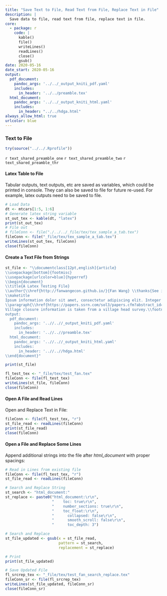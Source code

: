 ```yaml
---
title: "Save Text to File, Read Text from File, Replace Text in File"
description: |
  Save data to file, read text from file, replace text in file.
core:
  - package: r
    code: |
      kable()
      file()
      writeLines()
      readLines()
      close()
      gsub()
date: 2020-05-16
date_start: 2020-05-16
output:
  pdf_document:
    pandoc_args: '../../_output_kniti_pdf.yaml'
    includes:
      in_header: '../../preamble.tex'
  html_document:
    pandoc_args: '../../_output_kniti_html.yaml'
    includes:
      in_header: "../../hdga.html"
always_allow_html: true
urlcolor: blue
---
```


### Text to File

```r
try(source("../../.Rprofile"))
```

`r text_shared_preamble_one`
`r text_shared_preamble_two`
`r text_shared_preamble_thr`

#### Latex Table to File

Tabular outputs, text outputs, etc are saved as variables, which could be printed in console. They can also be saved to file for future re-used. For example, latex outputs need to be saved to file.

```r
# Load Data
dt <- mtcars[1:5, 1:6]
# Generate latex string variable
st_out_tex <- kable(dt, "latex")
print(st_out_tex)
# File out
# fileConn <- file("./../../_file/tex/tex_sample_a_tab.tex")
fileConn <- file("_file/tex/tex_sample_a_tab.tex")
writeLines(st_out_tex, fileConn)
close(fileConn)
```

#### Create a Text File from Strings

```r

st_file <- "\\documentclass[12pt,english]{article}
\\usepackage[bottom]{footmisc}
\\usepackage[urlcolor=blue]{hyperref}
\\begin{document}
\\title{A Latex Testing File}
\\author{\\href{http://fanwangecon.github.io/}{Fan Wang} \\thanks{See information \\href{https://fanwangecon.github.io/Tex4Econ/}{Tex4Econ} for more.}}
\\maketitle
Ipsum information dolor sit amet, consectetur adipiscing elit. Integer Latex placerat nunc orci.
\\paragraph{\\href{https://papers.ssrn.com/sol3/papers.cfm?abstract_id=3140132}{Data}}
Village closure information is taken from a village head survey.\\footnote{Generally students went to schools.}
output:
  pdf_document:
    pandoc_args: '..//..//_output_kniti_pdf.yaml'
    includes:
      in_header: '..//..//preamble.tex'
  html_document:
    pandoc_args: '..//..//_output_kniti_html.yaml'
    includes:
      in_header: '..//..//hdga.html'
\\end{document}"

print(st_file)

fl_test_tex <- "_file/tex/test_fan.tex"
fileConn <- file(fl_test_tex)
writeLines(st_file, fileConn)
close(fileConn)
```

#### Open A File and Read Lines

Open and Replace Text in File:

```r
fileConn <- file(fl_test_tex, "r")
st_file_read <- readLines(fileConn)
print(st_file_read)
close(fileConn)
```

#### Open a File and Replace Some Lines

Append additional strings into the file after *html_document* with proper spacings:

```r
# Read in Lines from existing file
fileConn <- file(fl_test_tex, "r")
st_file_read <- readLines(fileConn)

# Search and Replace String
st_search <- "html_document:"
st_replace <- paste0("html_document:\r\n",
                     "    toc: true\r\n",
                     "    number_sections: true\r\n",
                     "    toc_float:\r\n",
                     "      collapsed: false\r\n",
                     "      smooth_scroll: false\r\n",
                     "      toc_depth: 3")

# Search and Replace
st_file_updated <- gsub(x = st_file_read,
                        pattern = st_search,
                        replacement = st_replace)

# Print
print(st_file_updated)

# Save Updated File
fl_srcrep_tex <- "_file/tex/test_fan_search_replace.tex"
fileConn_sr <- file(fl_srcrep_tex)
writeLines(st_file_updated, fileConn_sr)
close(fileConn_sr)
```
